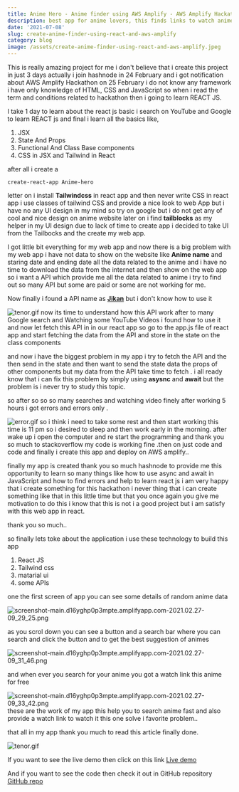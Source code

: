 ```yaml
---
title: Anime Hero - Anime finder using AWS Amplify - AWS Amplify Hackathon
description: best app for anime lovers, this finds links to watch anime online for free and able to find the anime on the internet
date: '2021-07-08'
slug: create-anime-finder-using-react-and-aws-amplify
category: blog
image: /assets/create-anime-finder-using-react-and-aws-amplify.jpeg
---
```


This is really amazing project for me i don't believe that i create this project in just 3 days actually i join hashnode in 24 February and i got notification about AWS Amplify Hackathon on 25 February i do not know any framework i have only knowledge of HTML, CSS and JavaScript so when i read the term and conditions related to hackathon then i going to learn REACT JS.

I take 1 day to learn about the react js basic i search on YouTube and Google to learn REACT js and final i learn all the basics like,

1. JSX
2. State And Props
3. Functional And Class Base components
4. CSS in JSX and Tailwind in React

after all i create a

```
create-react-app Anime-hero
```

letter on i install **Tailwindcss** in react app and then never write CSS in react app i use classes of tailwind CSS and provide a nice look to web App but i have no any UI design in my mind so try on google but i do not get any of cool and nice design on anime website later on i find **tailblocks** as my helper in my UI design due to lack of time to create app i decided to take UI from the Tailbocks and the create my web app.

I got little bit everything for my web app and now there is a big problem with my web app i have not data to show on the website like **Anime name** and staring date and ending date all the data related to the anime and i have no time to download the data from the internet and then show on the web app so i want a API which provide me all the data related to anime i try to find out so many API but some are paid or some are not working for me.

Now finally i found a API name as [**Jikan**](https://jikan.docs.apiary.io/#) but i don't know how to use it

![tenor.gif](https://cdn.hashnode.com/res/hashnode/image/upload/v1614397106201/tf-Bu_wxa.gif)
now its time to understand how this API work after to many Google search and Watching some YouTube Videos i found how to use it and now let fetch this API in in our react app so go to the app.js file of react app and start fetching the data from the API and store in the state on the class components

and now i have the biggest problem in my app i try to fetch the API and the then send in the state and then want to send the state data the props of other components but my data from the API take time to fetch . i all ready know that i can fix this problem by simply using **asysnc** and **await** but the problem is i never try to study this topic.

so after so so so many searches and watching video finely after working 5 hours i got errors and errors only .

![error.gif](https://cdn.hashnode.com/res/hashnode/image/upload/v1614397506331/RvFtTHL7Q.gif)
so i think i need to take some rest and then start working this time is 11 pm so i desired to sleep and then work early in the morning.
after wake up i open the computer and re start the programming and thank you so much to stackoverflow my code is working fine .then on just code and code and finally i create this app and deploy on AWS amplify..

finally my app is created thank you so much hashnode to provide me this opportunity to learn so many things like how to use async and await in JavaScript and how to find errors and help to learn react js i am very happy that i create something for this hackathon i never thing that i can create something like that in this little time but that you once again you give me motivation to do this i know that this is not i a good project but i am satisfy with this web app in react.

thank you so much..

so finally lets toke about the application
i use these technology to build this app

1. React JS
2. Tailwind css
3. matarial ui
4. some APIs

one the first screen of app you can see some details of random anime data

![screenshot-main.d16yghp0p3mpte.amplifyapp.com-2021.02.27-09_29_25.png](https://cdn.hashnode.com/res/hashnode/image/upload/v1614398448139/GhIQ7IYqm.png)

as you scrol down you can see a button and a search bar where you can search and click the button and to get the best suggestion of animes

![screenshot-main.d16yghp0p3mpte.amplifyapp.com-2021.02.27-09_31_46.png](https://cdn.hashnode.com/res/hashnode/image/upload/v1614398555503/KNpqDEcP1.png)

and when ever you search for your anime you got a watch link this anime for free

![screenshot-main.d16yghp0p3mpte.amplifyapp.com-2021.02.27-09_33_42.png](https://cdn.hashnode.com/res/hashnode/image/upload/v1614398659316/4iLQl78vN.png)
these are the work of my app this help you to search anime fast and also provide a watch link to watch it this one solve i favorite problem..

that all in my app thank you much to read this article
finally done.

![tenor.gif](https://cdn.hashnode.com/res/hashnode/image/upload/v1614398921459/Jpu5gFt4u.gif)

If you want to see the live demo then click on this link
[Live demo](https://main.d16yghp0p3mpte.amplifyapp.com/)

And if you want to see the code then check it out in GitHub repository
[GitHub repo](https://github.com/anshumeena1947/anime-web-app)
